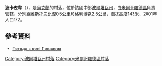{{coord|50|3|3|N|33|26|43|E|scale:100000_region:UA|display=title}}

'''波卡佐韋'''（{{lang-uk|Показове}}），是[[烏克蘭|烏克蘭]]的村落，位於該國中部[[波爾塔瓦州|波爾塔瓦州]]，由[[米爾哥羅德區|米爾哥羅德區]]負責管轄，分別距離[[斯托夫比涅|斯托夫比涅]]0.5公里和[[格利博克_(米爾哥羅德區)|格利博克]]2.5公里，海拔高度143米，2001年人口172。

==參考資料==
* [http://weather.in.ua/ua/poltavskaja/21040 Погода в селі Показове] {{Wayback|url=http://weather.in.ua/ua/poltavskaja/21040 |date=20160305220102 }}

{{DEFAULTSORT:Показове}}
[[Category:波爾塔瓦州村落|Category:波爾塔瓦州村落]]
[[Category:米爾哥羅德區村落|Category:米爾哥羅德區村落]]


{{Poltava-geo-stub}}